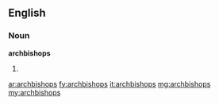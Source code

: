 ==English==

===Noun===
'''archbishops'''

# {{plural of|[[archbishop]]}}

[[ar:archbishops]]
[[fy:archbishops]]
[[it:archbishops]]
[[mg:archbishops]]
[[my:archbishops]]